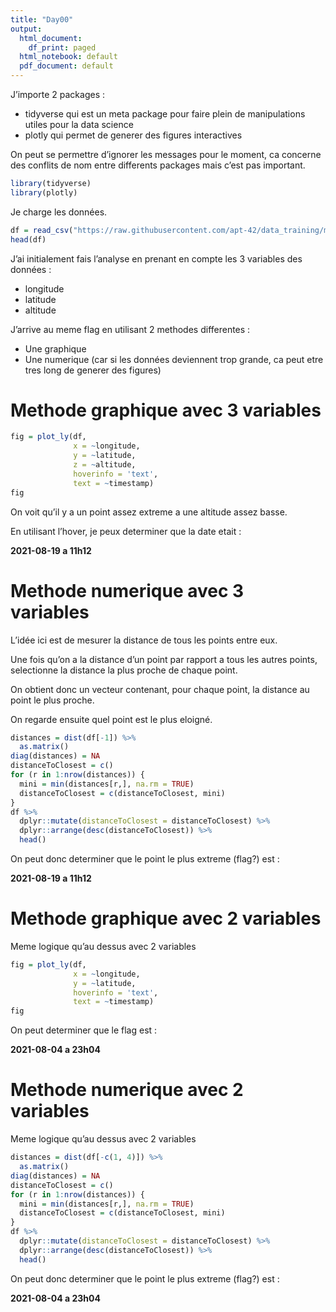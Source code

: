 ```yaml
---
title: "Day00"
output:
  html_document:
    df_print: paged
  html_notebook: default
  pdf_document: default
---
```


J'importe 2 packages :

- tidyverse qui est un meta package pour faire plein de manipulations utiles pour la data science
- plotly qui permet de generer des figures interactives

On peut se permettre d'ignorer les messages pour le moment, ca concerne des conflits de nom entre differents packages mais c'est pas important.

```r
library(tidyverse)
library(plotly)
```

Je charge les données.

```r
df = read_csv("https://raw.githubusercontent.com/apt-42/data_training/main/day00/data.csv")
head(df)
```

J'ai initialement fais l'analyse en prenant en compte les 3 variables des données :

- longitude
- latitude
- altitude

J'arrive au meme flag en utilisant 2 methodes differentes :

- Une graphique
- Une numerique (car si les données deviennent trop grande, ca peut etre tres long de generer des figures)

# Methode graphique avec 3 variables

```r
fig = plot_ly(df, 
              x = ~longitude, 
              y = ~latitude, 
              z = ~altitude, 
              hoverinfo = 'text', 
              text = ~timestamp)
fig
```

On voit qu'il y a un point assez extreme a une altitude assez basse.

En utilisant l'hover, je peux determiner que la date etait :

**2021-08-19 a 11h12**

# Methode numerique avec 3 variables

L'idée ici est de mesurer la distance de tous les points entre eux.

Une fois qu'on a la distance d'un point par rapport a tous les autres points, selectionne la distance la plus proche de chaque point.

On obtient donc un vecteur contenant, pour chaque point, la distance au point le plus proche.

On regarde ensuite quel point est le plus eloigné.

```r
distances = dist(df[-1]) %>%
  as.matrix()
diag(distances) = NA
distanceToClosest = c()
for (r in 1:nrow(distances)) {
  mini = min(distances[r,], na.rm = TRUE)
  distanceToClosest = c(distanceToClosest, mini)
}
df %>% 
  dplyr::mutate(distanceToClosest = distanceToClosest) %>%
  dplyr::arrange(desc(distanceToClosest)) %>%
  head()
```

On peut donc determiner que le point le plus extreme (flag?) est :

**2021-08-19 a 11h12**

# Methode graphique avec 2 variables

Meme logique qu'au dessus avec 2 variables

```r
fig = plot_ly(df, 
              x = ~longitude, 
              y = ~latitude, 
              hoverinfo = 'text', 
              text = ~timestamp)
fig
```

On peut determiner que le flag est :

**2021-08-04 a 23h04**

# Methode numerique avec 2 variables

Meme logique qu'au dessus avec 2 variables

```r
distances = dist(df[-c(1, 4)]) %>%
  as.matrix()
diag(distances) = NA
distanceToClosest = c()
for (r in 1:nrow(distances)) {
  mini = min(distances[r,], na.rm = TRUE)
  distanceToClosest = c(distanceToClosest, mini)
}
df %>% 
  dplyr::mutate(distanceToClosest = distanceToClosest) %>%
  dplyr::arrange(desc(distanceToClosest)) %>%
  head()
```

On peut donc determiner que le point le plus extreme (flag?) est :

**2021-08-04 a 23h04**